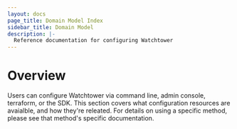 ```yaml
---
layout: docs
page_title: Domain Model Index
sidebar_title: Domain Model
description: |-
  Reference documentation for configuring Watchtower
---
```


# Overview

Users can configure Watchtower via command line, admin console, terraform, or the SDK. This section covers what configuration resources are avaialble, and how they're releated. For details on using a specific method, please see that method's specific documentation.
